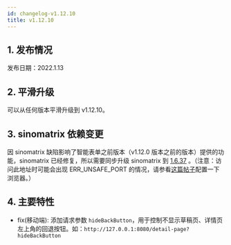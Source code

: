 ```yaml
---
id: changelog-v1.12.10
title: v1.12.10
---
```



## 1. 发布情况

发布日期：2022.1.13

<BundleList version="1.12.10" frontend="1.12.10" backend="1.12.10" />

## 2. 平滑升级

可以从任何版本平滑升级到 v1.12.10。

## 3. sinomatrix 依赖变更

因 sinomatrix 缺陷影响了智能表单之前版本（v1.12.0 版本之前的版本）提供的功能，sinomatrix 已经修复，所以需要同步升级 sinomatrix 到 [1.6.37](http://47.93.34.153:10080/sino-matrix/sino-matrix/blob/master/CHANGELOG.md) 。（注意：访问此地址时可能会出现 ERR_UNSAFE_PORT 的情况，请参看[这篇帖子](https://blog.csdn.net/kjcxmx/article/details/118122483)配置一下浏览器。）

## 4. 主要特性

- fix(移动端): 添加请求参数 `hideBackButton`，用于控制不显示草稿页、详情页左上角的回退按钮。如：`http://127.0.0.1:8080/detail-page?hideBackButton`
